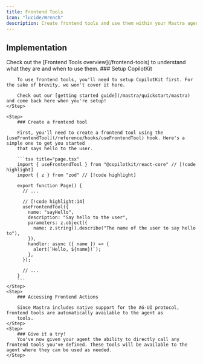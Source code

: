 ```yaml
---
title: Frontend Tools
icon: "lucide/Wrench"
description: Create frontend tools and use them within your Mastra agent.
---
```


## Implementation

<Callout>
Check out the [Frontend Tools overview](/frontend-tools) to understand what they are and when to use them.
</Callout>

<Steps>
    <Step>
        ### Setup CopilotKit

        To use frontend tools, you'll need to setup CopilotKit first. For the sake of brevity, we won't cover it here.

        Check out our [getting started guide](/mastra/quickstart/mastra) and come back here when you're setup!
    </Step>

    <Step>
        ### Create a frontend tool

        First, you'll need to create a frontend tool using the [useFrontendTool](/reference/hooks/useFrontendTool) hook. Here's a simple one to get you started
        that says hello to the user.

        ```tsx title="page.tsx"
        import { useFrontendTool } from "@copilotkit/react-core" // [!code highlight]
        import { z } from "zod" // [!code highlight]

        export function Page() {
          // ...

          // [!code highlight:14]
          useFrontendTool({
            name: "sayHello",
            description: "Say hello to the user",
            parameters: z.object({
              name: z.string().describe("The name of the user to say hello to"),
            }),
            handler: async ({ name }) => {
              alert(`Hello, ${name}!`);
            },
          });

          // ...
        }
        ```
    </Step>
    <Step>
        ### Accessing Frontend Actions

        Since Mastra includes native support for the AG-UI protocol, frontend tools are automatically available to the agent as
        tools.
    </Step>
    <Step>
        ### Give it a try!
        You've now given your agent the ability to directly call any frontend tools you've defined. These tools will be available to the agent where they can be used as needed.
    </Step>

</Steps> 